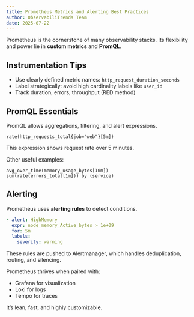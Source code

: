 ```yaml
---
title: Prometheus Metrics and Alerting Best Practices
author: ObservabiliTrends Team
date: 2025-07-22
---
```


Prometheus is the cornerstone of many observability stacks. Its flexibility and power lie in **custom metrics** and **PromQL**.

## Instrumentation Tips

- Use clearly defined metric names: `http_request_duration_seconds`
- Label strategically: avoid high cardinality labels like `user_id`
- Track duration, errors, throughput (RED method)

## PromQL Essentials

PromQL allows aggregations, filtering, and alert expressions.

```promql
rate(http_requests_total{job="web"}[5m])
```

This expression shows request rate over 5 minutes.

Other useful examples:

```promql
avg_over_time(memory_usage_bytes[10m])
sum(rate(errors_total[1m])) by (service)
```

## Alerting

Prometheus uses **alerting rules** to detect conditions.

```yaml
- alert: HighMemory
  expr: node_memory_Active_bytes > 1e+09
  for: 5m
  labels:
    severity: warning
```

These rules are pushed to Alertmanager, which handles deduplication, routing, and silencing.

Prometheus thrives when paired with:
- Grafana for visualization
- Loki for logs
- Tempo for traces

It’s lean, fast, and highly customizable.